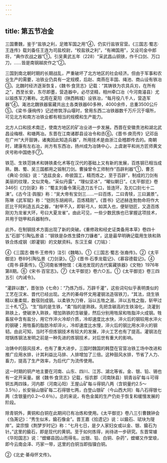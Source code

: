 ```yaml
---
---
---
```

title: 第五节冶金
---



三国曹魏，鉴于“盐铁之利，足赡军国之用”④，仍实行盐铁官营。《三国志·蜀志·王连传》载刘备任王连为司盐校尉，“校盐铁之利”，“有裨国用”，又设司金中郎将，“典作农战之器”①。引吴黄武五年（228）“采武昌山铜铁，作千口剑、万口刀，……皆是南钢越炭作之”②。

三国到南北朝时期的长期战乱，严重破坏了北方地区的社会经济。但由于军事和农业生产的需要，冶铁业仍具有一定规模，后赵、南燕在丰国、绳池、商山设有铁冶③。北魏时经济逐渐恢复，《魏书·食货志》记载：“其铸铁为农具兵刃，在所有之”，西至长安，东尽即墨，营造器中，必尽坚精，相州牵口冶（今河南濬县）尤以锻炼军刀著称。北周在夏阳（陕西韩城）设铁冶，“每月役八千人，营造军器”④。渑池北魏铁器窖藏共出土各类铁器60多种，4000余件，总重3500公斤⑤。《梁书·康绚传》记述修筑浮山堰时，曾用东西二冶铁器数千万斤沉于堰所，可见北方和南方冶铁业都有相当的规模和生产能力。

北方人口和技术南迁，使南方地区的矿冶业进一步发展。西晋在安徽贵池和湖北武昌设梅根、和塘两冶。东晋在江南诸郡县设冶令和丞⑥。《晋书·庾亮传》记邓岳在广州“大开鼓铸，诸夷因此知造兵器”，所用技术是由浙江会稽郡传去的。南朝时，建康有左右冶，尚方有东西冶，扬州成为冶铸中心，上虞谢平和尚方匠师黄文庆号称中国绝手⑦。

铁范、生铁范铸术和铸铁柔化术等在汉代的基础上又有新的发展，百炼钢已相当成熟，魏、蜀、吴三国都用之锻制刀剑。曹操曾令工师制作“百辟利器”①，曹丕《典论·剑铭》说：“选兹良金，命彼国工，精而炼之，至于百辟”，制成的刀剑有美丽的纹理，文似灵龟，“采似丹露”，“理似坚冰”，“曜似朝日”。《太平御览》卷346引《刀剑录》称：“蜀主刘备令蒲元造刀五千口，皆连环，及刃口刻七十二湅”。《古今注·舆服》称：“吴大帝有宝剑三……一曰百炼，二曰青犊，三曰漏景”。陈琳《武军赋》称：“铠则东胡阙巩，百炼精刚”。《晋书》记述赫连勃勃命将作大匠比干阿利造五兵之器，“射甲不入，即斩弓人，如其入也，便斩铠匠，又造百炼刚刃为龙雀大环，号曰大夏龙雀”。由此可见，一些少数民族也已掌握这项技术，并用于铠甲和兵器制作。

此外，在制钢技术方面出现了新的突破。《重修政和经史证类备用本草》卷四十五“石部”引陶弘景语：“钢铁是杂炼生鍒作刀镰者”，这是最早明确记载用生铁和熟铁合炼成钢（即灌钢）的文献资料。东汉王粲《刀铭》：

④《三国志·魏书·王修传》注引《魏略》。①《三国志·蜀志·张裔传》。②《太平御览》卷89引陶弘景《刀剑录》。③《晋书·石季龙载记》、《慕容德载记》。④《周书·薛善传》。⑤河南省博物馆：《渑池发现的古代窖藏铁器》《文物》1976年第8期。⑥《宋书·百官志》。⑦《太平御览》卷六○五。①《太平御览》卷三四五引《内诫令》。

“灌辟以数”，晋张协《七命》：“乃炼乃烁，万辟千灌”，这些词句似乎表明类似的工艺在汉末、晋代已经出现。北齐的綦母怀文用灌钢法造宿铁刀，“其法，烧生铁精以重柔铤，数宿则成钢。以柔铁为刀脊，浴以五牲之溺，淬以五牲之脂，斩甲过三十札”②。“生”指的是生铁，“柔”指的是熟铁。先把含碳高的生铁溶化，浇灌到熟铁上，使碳渗入熟铁，增加熟铁的含碳量，然后分别用牲尿和牲脂淬火成钢。牲畜尿中含有盐分，用它作淬火冷却介质，冷却速度比水快，淬火后的钢较用水淬火的钢硬；用牲畜的脂肪冷却淬火，冷却速度比水慢，淬火后的钢比用水淬火的钢韧。由此可知，当时不但炼钢技术有较大的发展，淬火工艺也有了提高。灌钢法在坩锅炼钢法发明之前是一种先进的炼钢技术，对后世有重大的影响。

冶铸中的鼓风技术，也有了重大进步。三国时魏国的韩暨在官营冶铁工场中改进和推广应用水排，计其利益比马排、人排增加了三倍。这种鼓风水排，节省了人力、畜力，提高了生产效率，为后代广为流传使用。

这一时期的铜产地主要在河南、山东、四川、江苏、湖北等省。金、银、铅、锡也有一定开采量。据《魏书·食货志》记载，恒农郡（河南陕县）铜青谷矿每斗可得铜五两四铢，河内郡（河南沁阳）王屋山矿每斗得铜八两（含铜量约2.5～3.5％），长安骊山银矿每二石得银七两，白登山银矿（今山西大同）每八石得银七两（含银量约0.2～0.6％）。总的来说，有色金属的生产仍处于恢复和缓慢发展的阶段。

除青铜外，黄铜和白铜在此期间已有冶炼和使用。《太平御览》卷八三引曹魏钟会《刍荛记》：“秀生似禾，鍮石像金”。晋王嘉《拾遗记》说：以鍮石、珷块为隄岸”。梁宗懔《荆梦岁时记》称：“七月七日，是夕人家妇女或以金、银、鍮石为针。”这里的鍮石，即是现代的黄铜。至于如何炼得，尚待进一步研究。东晋常璩《华阳国志》说：“螳螂县因山而得名，出银、铅、白铜、杂药”，螳螂又作堂琅，即今云南会泽、巧家一带，这里的白铜当即指镍白铜。

②《北史·綦母怀文传》。